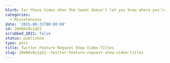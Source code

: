 ```yaml
---
blurb: For those times when the tweet doesn't let you know where you're going.
categories:
  - Miscelensous
date: '2015-08-31T00:00:00'
id: 20eN4x0ujqS1
scrubbed_2021: false
status: published
type: post
title: Twitter Feature Request Show Video Titles
slug: 20eN4x0ujqS1--twitter-feature-request-show-video-titles
---
```


<!-- 

{% photo /i/aws-20120714--0630-03.jpg caption:"Fifty down. Fifty or so more to go..."%} 

-->



<!--

{% highlight json %}

{% endhighlight %}

-->
